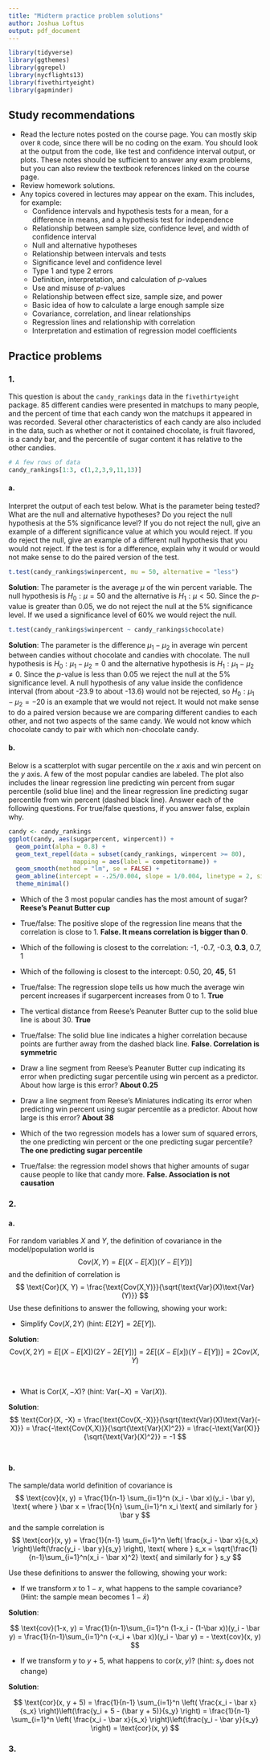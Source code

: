 ```yaml
---
title: "Midterm practice problem solutions"
author: Joshua Loftus
output: pdf_document
---
```


```r
library(tidyverse)
library(ggthemes)
library(ggrepel)
library(nycflights13)
library(fivethirtyeight)
library(gapminder)
```

## Study recommendations

- Read the lecture notes posted on the course page. You can mostly skip over `R` code, since there will be no coding on the exam. You should look at the output from the code, like test and confidence interval output, or plots. These notes should be sufficient to answer any exam problems, but you can also review the textbook references linked on the course page.
- Review homework solutions.
- Any topics covered in lectures may appear on the exam. This includes, for example:
    - Confidence intervals and hypothesis tests for a mean, for a difference in means, and a hypothesis test for independence
    - Relationship between sample size, confidence level, and width of confidence interval
    - Null and alternative hypotheses
    - Relationship between intervals and tests
    - Significance level and confidence level
    - Type 1 and type 2 errors
    - Definition, interpretation, and calculation of $p$-values
    - Use and misuse of $p$-values
    - Relationship between effect size, sample size, and power
    - Basic idea of how to calculate a large enough sample size
    - Covariance, correlation, and linear relationships
    - Regression lines and relationship with correlation
    - Interpretation and estimation of regression model coefficients


## Practice problems

### 1. 

This question is about the `candy_rankings` data in the `fivethirtyeight` package. 85 different candies were presented in matchups to many people, and the percent of time that each candy won the matchups it appeared in was recorded. Several other characteristics of each candy are also included in the data, such as whether or not it contained chocolate, is fruit flavored, is a candy bar, and the percentile of sugar content it has relative to the other candies.

```r
# A few rows of data
candy_rankings[1:3, c(1,2,3,9,11,13)]
```

#### a.

Interpret the output of each test below. What is the parameter being tested? What are the null and alternative hypotheses? Do you reject the null hypothesis at the 5\% significance level? If you do not reject the null, give an example of a different significance value at which you would reject. If you do reject the null, give an example of a different null hypothesis that you would not reject. If the test is for a difference, explain why it would or would not make sense to do the paired version of the test.

```r
t.test(candy_rankings$winpercent, mu = 50, alternative = "less")
```

**Solution**: The parameter is the average $\mu$ of the win percent variable. The null hypothesis is $H_0 : \mu = 50$ and the alternative is $H_1 : \mu < 50$. Since the $p$-value is greater than 0.05, we do not reject the null at the 5\% significance level. If we used a significance level of 60\% we would reject the null.

```r
t.test(candy_rankings$winpercent ~ candy_rankings$chocolate)
```

**Solution**: The parameter is the difference $\mu_1 - \mu_2$ in average win percent between candies without chocolate and candies with chocolate. The null hypothesis is $H_0 : \mu_1 - \mu_2 = 0$ and the alternative hypothesis is $H_1 : \mu_1 - \mu_2 \neq 0$. Since the $p$-value is less than 0.05 we reject the null at the 5\% significance level. A null hypothesis of any value inside the confidence interval (from about -23.9 to about -13.6) would not be rejected, so $H_0 : \mu_1 - \mu_2 = -20$ is an example that we would not reject. It would not make sense to do a paired version because we are comparing different candies to each other, and not two aspects of the same candy. We would not know which chocolate candy to pair with which non-chocolate candy. 

#### b.

Below is a scatterplot with sugar percentile on the $x$ axis and win percent on the $y$ axis. A few of the most popular candies are labeled. The plot also includes the linear regression line predicting win percent from sugar percentile (solid blue line) and the linear regression line predicting sugar percentile from win percent (dashed black line). Answer each of the following questions. For true/false questions, if you answer false, explain why.

```r
candy <- candy_rankings
ggplot(candy, aes(sugarpercent, winpercent)) + 
  geom_point(alpha = 0.8) +
  geom_text_repel(data = subset(candy_rankings, winpercent >= 80),
                  mapping = aes(label = competitorname)) +
  geom_smooth(method = "lm", se = FALSE) +
  geom_abline(intercept = -.25/0.004, slope = 1/0.004, linetype = 2, size = 1) +
  theme_minimal()
```

- Which of the 3 most popular candies has the most amount of sugar? **Reese's Peanut Butter cup**

- True/false: The positive slope of the regression line means that the correlation is close to 1. **False. It means correlation is bigger than 0**.

- Which of the following is closest to the correlation: -1, -0.7, -0.3, **0.3**, 0.7, 1

- Which of the following is closest to the intercept: 0.50, 20, **45**, 51

- True/false: The regression slope tells us how much the average win percent increases if sugarpercent increases from 0 to 1. **True**

- The vertical distance from Reese's Peanuter Butter cup to the solid blue line is about 30. **True**

- True/false: The solid blue line indicates a higher correlation because points are further away from the dashed black line. **False. Correlation is symmetric**

- Draw a line segment from Reese's Peanuter Butter cup indicating its error when predicting sugar percentile using win percent as a predictor. About how large is this error? **About 0.25**

- Draw a line segment from Reese's Miniatures indicating its error when predicting win percent using sugar percentile as a predictor. About how large is this error? **About 38**

- Which of the two regression models has a lower sum of squared errors, the one predicting win percent or the one predicting sugar percentile? **The one predicting sugar percentile**

- True/false: the regression model shows that higher amounts of sugar cause people to like that candy more. **False. Association is not causation**


### 2. 

#### a.

For random variables $X$ and $Y$, 
the definition of covariance in the model/population world is
$$
\text{Cov}(X, Y) = E[(X - E[X])(Y - E[Y])]
$$
and the definition of correlation is
$$
\text{Cor}(X, Y) = \frac{\text{Cov(X,Y)}}{\sqrt{\text{Var}(X)\text{Var}(Y)}}
$$
Use these definitions to answer the following, showing your work:

- Simplify $\text{Cov}(X, 2Y)$ (hint: $E[2Y] = 2E[Y]$).

**Solution**:
$$
\text{Cov}(X, 2Y) = E[(X - E[X])(2Y - 2E[Y])] = 2E[(X - E[x])(Y - E[Y])] = 2\text{Cov}(X, Y)
$$

\ 

- What is $\text{Cor}(X, -X)$? (hint: $\text{Var}(-X) = \text{Var}(X)$).

**Solution**:
$$
\text{Cor}(X, -X) = \frac{\text{Cov(X,-X)}}{\sqrt{\text{Var}(X)\text{Var}(-X)}} = \frac{-\text{Cov(X,X)}}{\sqrt{\text{Var}(X)^2}}
= \frac{-\text{Var(X)}}{\sqrt{\text{Var}(X)^2}} = -1
$$
\ 

#### b. 

The sample/data world definition of covariance is
$$
\text{cov}(x, y) = \frac{1}{n-1} \sum_{i=1}^n (x_i - \bar x)(y_i - \bar y), \text{ where } \bar x = \frac{1}{n} \sum_{i=1}^n x_i \text{ and similarly for } \bar y
$$
and the sample correlation is
$$
\text{cor}(x, y) = \frac{1}{n-1} \sum_{i=1}^n \left( \frac{x_i - \bar x}{s_x} \right)\left(\frac{y_i - \bar y}{s_y} \right), 
\text{ where }  s_x = \sqrt{\frac{1}{n-1}\sum_{i=1}^n(x_i - \bar x)^2} \text{ and similarly for } s_y
$$

Use these definitions to answer the following, showing your work:

- If we transform $x$ to $1-x$, what happens to the sample covariance? (Hint: the sample mean becomes $1 - \bar x$)

**Solution**:

$$
\text{cov}(1-x, y) = \frac{1}{n-1}\sum_{i=1}^n (1-x_i - (1-\bar x))(y_i - \bar y) = \frac{1}{n-1}\sum_{i=1}^n (-x_i + \bar x))(y_i - \bar y)
= - \text{cov}(x, y)
$$

\newpage

- If we transform $y$ to $y + 5$, what happens to $\text{cor}(x, y)$? (hint: $s_y$ does not change)

**Solution**:

$$
\text{cor}(x, y + 5) = \frac{1}{n-1} \sum_{i=1}^n \left( \frac{x_i - \bar x}{s_x} \right)\left(\frac{y_i + 5 - (\bar y + 5)}{s_y} \right)
= \frac{1}{n-1} \sum_{i=1}^n \left( \frac{x_i - \bar x}{s_x} \right)\left(\frac{y_i - \bar y}{s_y} \right)
= \text{cor}(x, y)
$$

### 3. 

